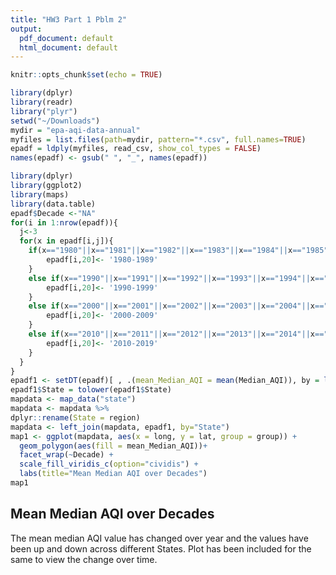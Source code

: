 ```yaml
---
title: "HW3 Part 1 Pblm 2"
output:
  pdf_document: default
  html_document: default
---
```


```r
knitr::opts_chunk$set(echo = TRUE)
```

```r
library(dplyr)
library(readr)
library("plyr")
setwd("~/Downloads")
mydir = "epa-aqi-data-annual"
myfiles = list.files(path=mydir, pattern="*.csv", full.names=TRUE)
epadf = ldply(myfiles, read_csv, show_col_types = FALSE)
names(epadf) <- gsub(" ", "_", names(epadf))
```

```r
library(dplyr)
library(ggplot2)
library(maps)
library(data.table)
epadf$Decade <-"NA"
for(i in 1:nrow(epadf)){
  j<-3
  for(x in epadf[i,j]){
    if(x=="1980"||x=="1981"||x=="1982"||x=="1983"||x=="1984"||x=="1985"||x=="1986"||x=="1987"||x=="1988"||x=="1989"){
        epadf[i,20]<- '1980-1989'
    }
    else if(x=="1990"||x=="1991"||x=="1992"||x=="1993"||x=="1994"||x=="1995"||x=="1996"||x=="1997"||x=="1998"||x=="1999"){
        epadf[i,20]<- '1990-1999'
    }
    else if(x=="2000"||x=="2001"||x=="2002"||x=="2003"||x=="2004"||x=="2005"||x=="2006"||x=="2007"||x=="2008"||x=="2009"){
        epadf[i,20]<- '2000-2009'
    }
    else if(x=="2010"||x=="2011"||x=="2012"||x=="2013"||x=="2014"||x=="2015"||x=="2016"||x=="2017"||x=="2018"||x=="2019"){
        epadf[i,20]<- '2010-2019'
    }
  }
}
epadf1 <- setDT(epadf)[ , .(mean_Median_AQI = mean(Median_AQI)), by = list(State, Decade)]
epadf1$State = tolower(epadf1$State)
mapdata <- map_data("state")
mapdata <- mapdata %>%
dplyr::rename(State = region)
mapdata <- left_join(mapdata, epadf1, by="State")
map1 <- ggplot(mapdata, aes(x = long, y = lat, group = group)) + 
  geom_polygon(aes(fill = mean_Median_AQI))+
  facet_wrap(~Decade) +
  scale_fill_viridis_c(option="cividis") +
  labs(title="Mean Median AQI over Decades")
map1
```
## Mean Median AQI over Decades

The mean median AQI value has changed over year and the values have been up and down across different States. Plot has been included for the same to view the change over time.
